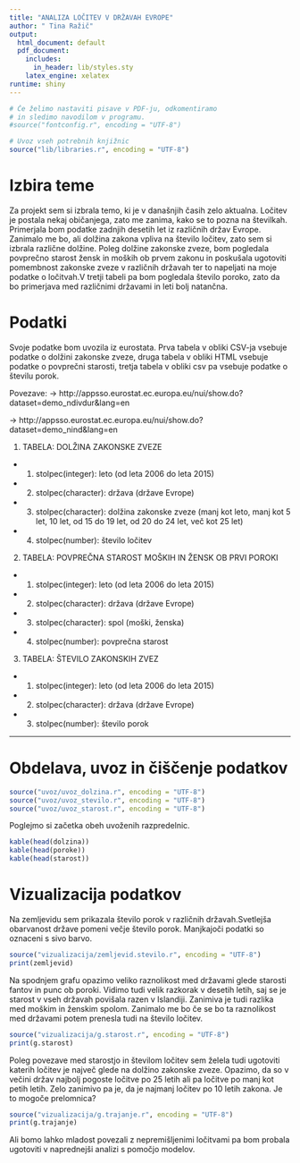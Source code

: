 ```yaml
---
title: "ANALIZA LOČITEV V DRŽAVAH EVROPE"
author: " Tina Ražič"
output:
  html_document: default
  pdf_document:
    includes:
      in_header: lib/styles.sty
    latex_engine: xelatex
runtime: shiny
---
```


```r
# Če želimo nastaviti pisave v PDF-ju, odkomentiramo
# in sledimo navodilom v programu.
#source("fontconfig.r", encoding = "UTF-8")

# Uvoz vseh potrebnih knjižnic
source("lib/libraries.r", encoding = "UTF-8")
```

# Izbira teme

Za projekt sem si izbrala temo, ki je v današnjih časih zelo aktualna. Ločitev je postala nekaj običanjega, zato me zanima, kako se to pozna na številkah. Primerjala bom podatke zadnjih desetih let iz različnih držav Evrope. Zanimalo me bo, ali dolžina zakona vpliva na število ločitev, zato sem si izbrala različne dolžine. Poleg dolžine zakonske zveze, bom pogledala povprečno starost žensk in moških ob prvem zakonu in poskušala ugotoviti pomembnost zakonske zveze v različnih državah ter to napeljati na moje podatke o ločitvah.V tretji tabeli pa bom pogledala število poroko, zato da bo primerjava med različnimi državami in leti bolj natančna.


# Podatki

Svoje podatke bom uvozila iz eurostata. Prva tabela v obliki CSV-ja vsebuje podatke o dolžini zakonske zveze, druga tabela v obliki HTML vsebuje podatke o povprečni starosti, tretja tabela v obliki csv pa vsebuje podatke o številu porok.

Povezave: -> http://appsso.eurostat.ec.europa.eu/nui/show.do?dataset=demo_ndivdur&lang=en

-> http://appsso.eurostat.ec.europa.eu/nui/show.do?dataset=demo_nind&lang=en


1. TABELA: DOLŽINA ZAKONSKE ZVEZE

- 1. stolpec(integer): leto (od leta 2006 do leta 2015) 

- 2. stolpec(character): država (države Evrope)

- 3. stolpec(character): dolžina zakonske zveze (manj kot leto, manj kot 5 let, 10 let, od 15 do 19 let, od 20 do 24 let, več kot 25 let)

- 4. stolpec(number): število ločitev

2. TABELA: POVPREČNA STAROST MOŠKIH IN ŽENSK OB PRVI POROKI

- 1. stolpec(integer): leto (od leta 2006 do leta 2015)

- 2. stolpec(character): država (države Evrope)

- 3. stolpec(character): spol (moški, ženska)

- 4. stolpec(number): povprečna starost

3. TABELA: ŠTEVILO ZAKONSKIH ZVEZ

- 1. stolpec(integer): leto (od leta 2006 do leta 2015)

- 2. stolpec(character): država (države Evrope)

- 3. stolpec(number): število porok

***

# Obdelava, uvoz in čiščenje podatkov

```r
source("uvoz/uvoz_dolzina.r", encoding = "UTF-8")
source("uvoz/uvoz_stevilo.r", encoding = "UTF-8")
source("uvoz/uvoz_starost.r", encoding = "UTF-8")
```

Poglejmo si začetka obeh uvoženih razpredelnic.

```r
kable(head(dolzina))
kable(head(poroke))
kable(head(starost))
```

# Vizualizacija podatkov

Na zemljevidu sem prikazala število porok v različnih državah.Svetlejša obarvanost države pomeni večje število porok. Manjkajoči podatki so oznaceni s sivo barvo.

```r
source("vizualizacija/zemljevid.stevilo.r", encoding = "UTF-8")
print(zemljevid)
```

Na spodnjem grafu opazimo veliko raznolikost med državami glede starosti fantov in punc ob poroki. Vidimo tudi velik razkorak v desetih letih, saj se je starost v vseh državah povišala razen v Islandiji. Zanimiva je tudi razlika med moškim in ženskim spolom. Zanimalo me bo če se bo ta raznolikost med državami potem prenesla tudi na število ločitev.

```r
source("vizualizacija/g.starost.r", encoding = "UTF-8")
print(g.starost)
```

Poleg povezave med starostjo in številom ločitev sem želela tudi ugotoviti katerih ločitev je največ glede na dolžino zakonske zveze. Opazimo, da so v večini držav najbolj pogoste ločitve po 25 letih ali pa ločitve po manj kot petih letih. Zelo zanimivo pa je, da je najmanj ločitev po 10 letih zakona. Je to mogoče prelomnica? 

```r
source("vizualizacija/g.trajanje.r", encoding = "UTF-8")
print(g.trajanje)
```


Ali bomo lahko mladost povezali z nepremišljenimi ločitvami pa bom probala ugotoviti v naprednejši analizi s pomočjo modelov. 
